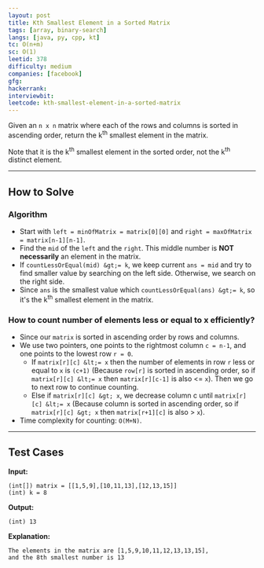```yaml
---
layout: post
title: Kth Smallest Element in a Sorted Matrix
tags: [array, binary-search]
langs: [java, py, cpp, kt]
tc: O(n+m)
sc: O(1)
leetid: 378
difficulty: medium
companies: [facebook]
gfg: 
hackerrank: 
interviewbit: 
leetcode: kth-smallest-element-in-a-sorted-matrix
---
```


Given an `n x n` matrix where each of the rows and columns is sorted in ascending order, 
return the k<sup>th</sup> smallest element in the matrix.

Note that it is the k<sup>th</sup> smallest element in the sorted order, 
not the k<sup>th</sup> distinct element.

---

## How to Solve

### Algorithm
- Start with `left = minOfMatrix = matrix[0][0]` and `right = maxOfMatrix = matrix[n-1][n-1]`. 
- Find the `mid` of the `left` and the `right`. This middle number is **NOT necessarily** an element in the matrix. 
- If `countLessOrEqual(mid) &gt;= k`, we keep current `ans = mid` and try to find smaller value by searching on the left side. Otherwise, we search on the right side. 
- Since `ans` is the smallest value which `countLessOrEqual(ans) &gt;= k`, so it's the k<sup>th</sup> smallest element in the matrix.

### How to count number of elements less or equal to x efficiently?
- Since our `matrix` is sorted in ascending order by rows and columns. 
- We use two pointers, one points to the rightmost column `c = n-1`, and one points to the lowest row `r = 0`.
  - If `matrix[r][c] &lt;= x` then the number of elements in row `r` less or equal to `x` is `(c+1)` (Because `row[r]` is sorted in ascending order, so if `matrix[r][c] &lt;= x` then `matrix[r][c-1]` is also &lt;= `x`). 
  Then we go to next row to continue counting.
  - Else if `matrix[r][c] &gt; x`, we decrease column c until `matrix[r][c] &lt;= x` (Because column is sorted in ascending order, so if `matrix[r][c] &gt; x` then `matrix[r+1][c]` is also &gt; `x`). 
- Time complexity for counting: `O(M+N)`.

---

## Test Cases

**Input:**
```
(int[]) matrix = [[1,5,9],[10,11,13],[12,13,15]]
(int) k = 8
```

**Output:**
```
(int) 13
```

**Explanation:**
```
The elements in the matrix are [1,5,9,10,11,12,13,13,15], 
and the 8th smallest number is 13
```